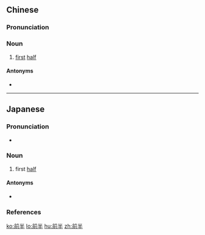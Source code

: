 ==Chinese==
{{zh-forms}}

===Pronunciation===
{{zh-pron
|m=qiánbàn
|c=cin4 bun3
|cat=n
}}

===Noun===
{{zh-noun}}

# [[first]] [[half]]

====Antonyms====
* {{zh-l|後半}}

----

==Japanese==
{{ja-kanjitab|ぜん|はん|yomi=o}}

===Pronunciation===
* {{ja-pron|ぜんはん|y=o|acc=0|acc_ref=NHK}}

===Noun===
{{ja-noun|ぜんはん}}

# first [[half]]

====Antonyms====
* {{l|ja|後半}}

===References===
<references/>

[[ko:前半]]
[[lo:前半]]
[[hu:前半]]
[[zh:前半]]